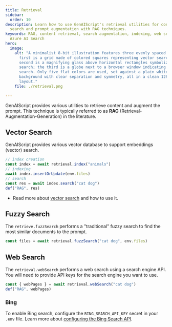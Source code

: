 ```yaml
---
title: Retrieval
sidebar:
  order: 10
description: Learn how to use GenAIScript's retrieval utilities for content
  search and prompt augmentation with RAG techniques.
keywords: RAG, content retrieval, search augmentation, indexing, web search,
  Azure AI Search
hero:
  image:
    alt: "A minimalist 8-bit illustration features three evenly spaced icons: the
      first is a grid made of colored squares representing vector search; the
      second is a magnifying glass above horizontal rectangles symbolizing fuzzy
      search; the third is a globe next to a browser window indicating web
      search. Only five flat colors are used, set against a plain white
      background with clear separation and symmetry, all in a clean 128x128
      layout."
    file: ./retrieval.png

---
```



GenAIScript provides various utilities to retrieve content and augment the prompt.
This technique is typically referred to as **RAG** (Retrieval-Augmentation-Generation) in the literature.

## Vector Search

GenAIScript provides various vector database to support embeddings (vector) search.

```js
// index creation
const index = await retrieval.index("animals")
// indexing
await index.insertOrUpdate(env.files)
// search
const res = await index.search("cat dog")
def("RAG", res)
```

- Read more about [vector search](/genaiscript/reference/scripts/vector-search) and how to use it.

## Fuzzy Search

The `retrieve.fuzzSearch` performs a "traditional" fuzzy search to find the most similar documents to the prompt.

```js
const files = await retrieval.fuzzSearch("cat dog", env.files)
```

## Web Search

The `retrieval.webSearch` performs a web search using a search engine API. You will need to provide API keys for the search engine you want to use.

```js
const { webPages } = await retrieval.webSearch("cat dog")
def("RAG", webPages)
```

### Bing

To enable Bing search, configure the `BING_SEARCH_API_KEY` secret in your `.env` file. Learn more about [configuring the Bing Search API](https://www.microsoft.com/en-us/bing/apis/bing-web-search-api).
